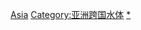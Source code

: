 {{Commonscat|International rivers of Asia}}

[[Category:跨國河流|Asia]]
[[Category:亚洲跨国水体|Category:亚洲跨国水体]]
[[Category:亞洲河流|*]]